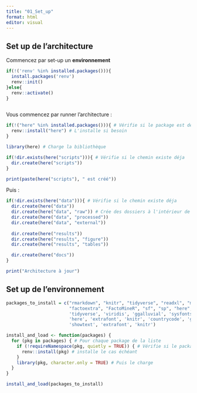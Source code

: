 ```yaml
---
title: "01_Set_up"
format: html
editor: visual
---
```


## Set up de l'architecture

Commencez par set-up un **environnement**

```r

if(!('renv' %in% installed.packages())){
  install.packages('renv')
  renv::init()
}else{
  renv::activate()
}



```


Vous commencez par runner l'architecture : 

```r

if(!("here" %in% installed.packages())){ # Vérifie si le package est déja installé
  renv::install("here") # L'installe si besoin
}

library(here) # Charge la bibliothèque

if(!dir.exists(here("scripts"))){ # Vérifie si le chemin existe déja
  dir.create(here("scripts"))
}

print(paste(here("scripts"), " est créé"))


```

Puis : 


```r
if(!dir.exists(here("data"))){ # Vérifie si le chemin existe déja
  dir.create(here("data"))
  dir.create(here("data", "raw")) # Crée des dossiers à l'intérieur de \data
  dir.create(here("data", "processed"))
  dir.create(here("data", "external"))
  
  dir.create(here("results"))
  dir.create(here("results", "figure"))
  dir.create(here("results", "tables"))

  dir.create(here("docs"))
}

print("Architecture à jour")

```


## Set up de l'environnement


```r



packages_to_install = c("rmarkdown", "knitr", "tidyverse", "readxl", "magrittr", "stringr", "stringdist", 'reshape2',
                        "factoextra", "FactoMineR", "sf", "sp", "here", "openxlsx", 'RColorBrewer','eurostat',
                        'tidyverse', 'viridis', 'ggalluvial', 'sysfonts',
                        'here', 'extrafont', 'knitr', 'countrycode', 'gganimate', 'sysfonts',
                        'showtext', 'extrafont', 'knitr')

install_and_load <- function(packages) {
  for (pkg in packages) { # Pour chaque package de la liste
    if (!requireNamespace(pkg, quietly = TRUE)) { # Vérifie si le package est installé ou non et 
      renv::install(pkg) # installe le cas échéant
    }
    library(pkg, character.only = TRUE) # Puis le charge
  }
}

install_and_load(packages_to_install)


```
